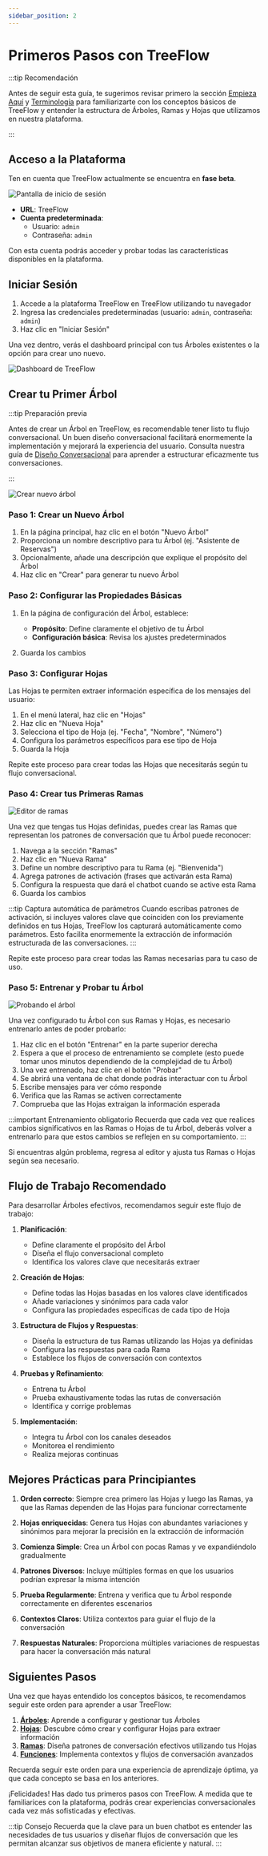 ```yaml
---
sidebar_position: 2
---
```



# Primeros Pasos con TreeFlow

:::tip Recomendación

Antes de seguir esta guía, te sugerimos revisar primero la sección [Empieza Aquí](/docs/intro) y [Terminología](/docs/Fundamentos/Terminologia) para familiarizarte con los conceptos básicos de TreeFlow y entender la estructura de Árboles, Ramas y Hojas que utilizamos en nuestra plataforma.

:::

## Acceso a la Plataforma

Ten en cuenta que TreeFlow actualmente se encuentra en **fase beta**.

![Pantalla de inicio de sesión](/img/empezando/login-screen.svg)

- **URL**: <AppUrl>TreeFlow</AppUrl>
- **Cuenta predeterminada**: 
  - Usuario: `admin`
  - Contraseña: `admin`

Con esta cuenta podrás acceder y probar todas las características disponibles en la plataforma.

## Iniciar Sesión

1. Accede a la plataforma TreeFlow en <AppUrl>TreeFlow</AppUrl> utilizando tu navegador
2. Ingresa las credenciales predeterminadas (usuario: `admin`, contraseña: `admin`)
3. Haz clic en "Iniciar Sesión"

Una vez dentro, verás el dashboard principal con tus Árboles existentes o la opción para crear uno nuevo.

![Dashboard de TreeFlow](/img/empezando/dashboard.svg)

## Crear tu Primer Árbol

:::tip Preparación previa

Antes de crear un Árbol en TreeFlow, es recomendable tener listo tu flujo conversacional. Un buen diseño conversacional facilitará enormemente la implementación y mejorará la experiencia del usuario. Consulta nuestra guía de [Diseño Conversacional](/docs/Fundamentos/DisenoConversacional) para aprender a estructurar eficazmente tus conversaciones.

:::

![Crear nuevo árbol](/img/empezando/nuevo-arbol.svg)

### Paso 1: Crear un Nuevo Árbol

1. En la página principal, haz clic en el botón "Nuevo Árbol"
2. Proporciona un nombre descriptivo para tu Árbol (ej. "Asistente de Reservas")
3. Opcionalmente, añade una descripción que explique el propósito del Árbol
4. Haz clic en "Crear" para generar tu nuevo Árbol

### Paso 2: Configurar las Propiedades Básicas

1. En la página de configuración del Árbol, establece:
   - **Propósito**: Define claramente el objetivo de tu Árbol
   - **Configuración básica**: Revisa los ajustes predeterminados

2. Guarda los cambios

### Paso 3: Configurar Hojas

Las Hojas te permiten extraer información específica de los mensajes del usuario:

1. En el menú lateral, haz clic en "Hojas"
2. Haz clic en "Nueva Hoja"
3. Selecciona el tipo de Hoja (ej. "Fecha", "Nombre", "Número")
4. Configura los parámetros específicos para ese tipo de Hoja
5. Guarda la Hoja

Repite este proceso para crear todas las Hojas que necesitarás según tu flujo conversacional.

### Paso 4: Crear tus Primeras Ramas

![Editor de ramas](/img/empezando/editor-rama.svg)

Una vez que tengas tus Hojas definidas, puedes crear las Ramas que representan los patrones de conversación que tu Árbol puede reconocer:

1. Navega a la sección "Ramas"
2. Haz clic en "Nueva Rama"
3. Define un nombre descriptivo para tu Rama (ej. "Bienvenida")
4. Agrega patrones de activación (frases que activarán esta Rama)
5. Configura la respuesta que dará el chatbot cuando se active esta Rama
6. Guarda los cambios

:::tip Captura automática de parámetros
Cuando escribas patrones de activación, si incluyes valores clave que coinciden con los previamente definidos en tus Hojas, TreeFlow los capturará automáticamente como parámetros. Esto facilita enormemente la extracción de información estructurada de las conversaciones.
:::

Repite este proceso para crear todas las Ramas necesarias para tu caso de uso.

### Paso 5: Entrenar y Probar tu Árbol

![Probando el árbol](/img/empezando/testing-arbol.svg)

Una vez configurado tu Árbol con sus Ramas y Hojas, es necesario entrenarlo antes de poder probarlo:

1. Haz clic en el botón "Entrenar" en la parte superior derecha
2. Espera a que el proceso de entrenamiento se complete (esto puede tomar unos minutos dependiendo de la complejidad de tu Árbol)
3. Una vez entrenado, haz clic en el botón "Probar"
4. Se abrirá una ventana de chat donde podrás interactuar con tu Árbol
5. Escribe mensajes para ver cómo responde
6. Verifica que las Ramas se activen correctamente
7. Comprueba que las Hojas extraigan la información esperada

:::important Entrenamiento obligatorio
Recuerda que cada vez que realices cambios significativos en las Ramas o Hojas de tu Árbol, deberás volver a entrenarlo para que estos cambios se reflejen en su comportamiento.
:::

Si encuentras algún problema, regresa al editor y ajusta tus Ramas o Hojas según sea necesario.

## Flujo de Trabajo Recomendado

Para desarrollar Árboles efectivos, recomendamos seguir este flujo de trabajo:

1. **Planificación**:
   - Define claramente el propósito del Árbol
   - Diseña el flujo conversacional completo
   - Identifica los valores clave que necesitarás extraer

2. **Creación de Hojas**:
   - Define todas las Hojas basadas en los valores clave identificados
   - Añade variaciones y sinónimos para cada valor
   - Configura las propiedades específicas de cada tipo de Hoja

3. **Estructura de Flujos y Respuestas**:
   - Diseña la estructura de tus Ramas utilizando las Hojas ya definidas
   - Configura las respuestas para cada Rama
   - Establece los flujos de conversación con contextos

4. **Pruebas y Refinamiento**:
   - Entrena tu Árbol
   - Prueba exhaustivamente todas las rutas de conversación
   - Identifica y corrige problemas

5. **Implementación**:
   - Integra tu Árbol con los canales deseados
   - Monitorea el rendimiento
   - Realiza mejoras continuas

## Mejores Prácticas para Principiantes

1. **Orden correcto**: Siempre crea primero las Hojas y luego las Ramas, ya que las Ramas dependen de las Hojas para funcionar correctamente

2. **Hojas enriquecidas**: Genera tus Hojas con abundantes variaciones y sinónimos para mejorar la precisión en la extracción de información

3. **Comienza Simple**: Crea un Árbol con pocas Ramas y ve expandiéndolo gradualmente

4. **Patrones Diversos**: Incluye múltiples formas en que los usuarios podrían expresar la misma intención

5. **Prueba Regularmente**: Entrena y verifica que tu Árbol responde correctamente en diferentes escenarios

6. **Contextos Claros**: Utiliza contextos para guiar el flujo de la conversación

7. **Respuestas Naturales**: Proporciona múltiples variaciones de respuestas para hacer la conversación más natural

## Siguientes Pasos

Una vez que hayas entendido los conceptos básicos, te recomendamos seguir este orden para aprender a usar TreeFlow:

1. [**Árboles**](./Arboles): Aprende a configurar y gestionar tus Árboles
2. [**Hojas**](./Hojas): Descubre cómo crear y configurar Hojas para extraer información
3. [**Ramas**](./Ramas): Diseña patrones de conversación efectivos utilizando tus Hojas
4. [**Funciones**](./Funciones): Implementa contextos y flujos de conversación avanzados

Recuerda seguir este orden para una experiencia de aprendizaje óptima, ya que cada concepto se basa en los anteriores.

¡Felicidades! Has dado tus primeros pasos con TreeFlow. A medida que te familiarices con la plataforma, podrás crear experiencias conversacionales cada vez más sofisticadas y efectivas.

:::tip Consejo
Recuerda que la clave para un buen chatbot es entender las necesidades de tus usuarios y diseñar flujos de conversación que les permitan alcanzar sus objetivos de manera eficiente y natural.
:::

